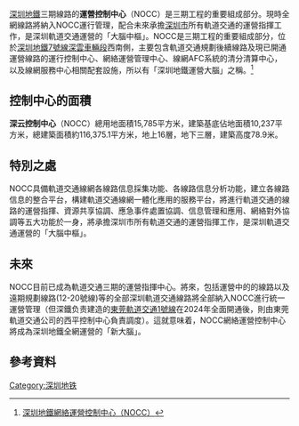 {{Refimprove|time=2017-06-02T18:05:33+00:00}}
{{暂定名称}}
[[深圳地鐵|深圳地鐵]]三期線路的'''運營控制中心'''（NOCC）是三期工程的重要組成部分。現時全網線路將納入NOCC運行管理，配合未來承擔[[深圳市|深圳市]]所有軌道交通的運營指揮工作，是深圳軌道交通運營的「大腦中樞」。NOCC是三期工程的重要組成部分，位於[[深圳地鐵7號線|深圳地鐵7號線]][[深雲車輛段|深雲車輛段]]西南側，主要包含軌道交通規劃後續線路及現已開通運營線路的運行控制中心、網絡運營管理中心、線網AFC系統的清分清算中心，以及線網服務中心相關配套設施，所以有「深圳地鐵運營大腦」之稱。<ref>[https://kknews.cc/zh-hk/news/jpzzxq.html 深圳地鐵網絡運營控制中心（NOCC）]{{Dead link}}</ref>

==控制中心的面積==
'''深云控制中心'''（NOCC）總用地面積15,785平方米，建築基底佔地面積10,237平方米，總建築面積約116,375.1平方米，地上16層，地下三層，建築高度78.9米。

==特別之處==
NOCC具備軌道交通線網各線路信息採集功能、各線路信息分析功能，建立各線路信息的整合平台，構建軌道交通線網一體化應用的服務平台，將進行軌道交通的線路的運營指揮、資源共享協調、應急事件處置協調、信息管理和應用、網絡對外協調等五大功能於一身，將承擔深圳市所有軌道交通的運營指揮工作，是深圳軌道交通運營的「大腦中樞」。
==未來==
NOCC目前已成為軌道交通三期的運營指揮中心。將來，包括運營中的的線路以及遠期規劃線路(12-20號線)等的全部深圳軌道交通線路將全部納入NOCC進行統一運營管理（但深鐵负责建造的[[東莞軌道交通1號線|東莞軌道交通1號線]]在2024年全面開通後，則由東莞軌道交通公司的西平控制中心負責調度）。這就意味着，NOCC網絡運營控制中心將成為深圳地鐵全網運營的「新大腦」。

==參考資料==
{{reflist}}

{{深圳轨道交通}}
[[Category:深圳地铁|Category:深圳地铁]]